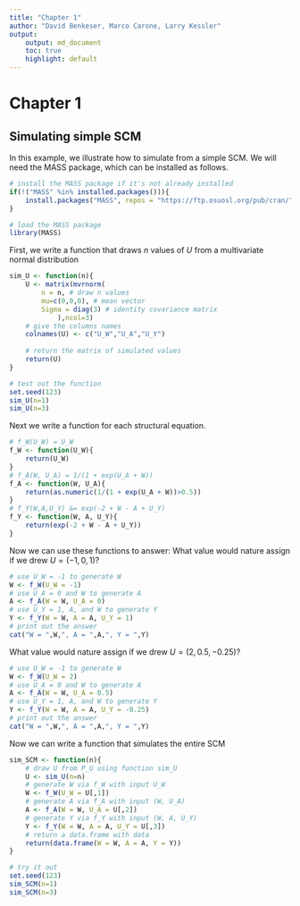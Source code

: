 ```yaml
---
title: "Chapter 1"
author: "David Benkeser, Marco Carone, Larry Kessler"
output: 
    output: md_document
    toc: true
    highlight: default
---
```


# Chapter 1

## Simulating simple SCM
In this example, we illustrate how to simulate from a simple SCM. We will need the MASS package, which can be installed as follows. 

```r
# install the MASS package if it's not already installed
if(!("MASS" %in% installed.packages())){
    install.packages("MASS", repos = "https://ftp.osuosl.org/pub/cran/")
}

# load the MASS package
library(MASS)
```

First, we write a function that draws $n$ values of $U$ from a multivariate normal distribution 

```r
sim_U <- function(n){
    U <- matrix(mvrnorm(
        n = n, # draw n values 
        mu=c(0,0,0), # mean vector
        Sigma = diag(3) # identity covariance matrix
            ),ncol=3)
    # give the columns names
    colnames(U) <- c("U_W","U_A","U_Y")
    
    # return the matrix of simulated values
    return(U)
}

# test out the function
set.seed(123)
sim_U(n=1)
sim_U(n=3)
```

Next we write a function for each structural equation.
```r
# f_W(U_W) = U_W
f_W <- function(U_W){
    return(U_W)
}
# f_A(W, U_A) = 1/(1 + exp(U_A + W))
f_A <- function(W, U_A){
    return(as.numeric(1/(1 + exp(U_A + W))>0.5))
}
# f_Y(W,A,U_Y) &= exp(-2 + W - A + U_Y) 
f_Y <- function(W, A, U_Y){
    return(exp(-2 + W - A + U_Y))
}
```

Now we can use these functions to answer: What value would nature assign if we drew $U = (-1,0,1)$?
```r
# use U_W = -1 to generate W
W <- f_W(U_W = -1)
# use U_A = 0 and W to generate A
A <- f_A(W = W, U_A = 0)
# use U_Y = 1, A, and W to generate Y
Y <- f_Y(W = W, A = A, U_Y = 1)
# print out the answer
cat("W = ",W,", A = ",A,", Y = ",Y)
```
What value would nature assign if we drew $U = (2, 0.5, -0.25)$?
```r
# use U_W = -1 to generate W
W <- f_W(U_W = 2)
# use U_A = 0 and W to generate A
A <- f_A(W = W, U_A = 0.5)
# use U_Y = 1, A, and W to generate Y
Y <- f_Y(W = W, A = A, U_Y = -0.25)
# print out the answer
cat("W = ",W,", A = ",A,", Y = ",Y)
```

Now we can write a function that simulates the entire SCM
```r
sim_SCM <- function(n){
    # draw U from P_U using function sim_U
    U <- sim_U(n=n)
    # generate W via f_W with input U_W
    W <- f_W(U_W = U[,1])
    # generate A via f_A with input (W, U_A)
    A <- f_A(W = W, U_A = U[,2])
    # generate Y via f_Y with input (W, A, U_Y)
    Y <- f_Y(W = W, A = A, U_Y = U[,3])
    # return a data.frame with data
    return(data.frame(W = W, A = A, Y = Y))
}

# try it out
set.seed(123)
sim_SCM(n=1)
sim_SCM(n=3)
```
